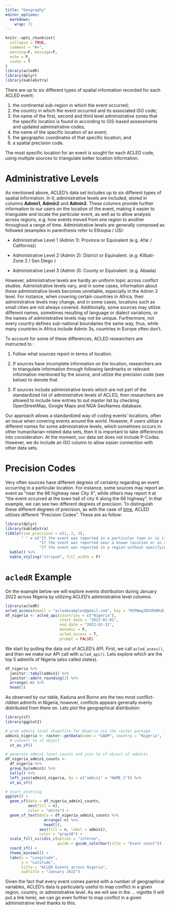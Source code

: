 ```yaml
---
title: "Geography"
editor_options: 
  markdown: 
    wrap: 72
---
```


```r
knitr::opts_chunk$set(
  collapse = TRUE,
  comment = "#>",
  warning=F, message=F,
  echo = F,
  cache = T
)
library(acledR)
library(dplyr)
library(kableExtra)

```

There are up to six different types of spatial information recorded for
each ACLED event:

1.  the continental sub-region in which the event occurred;
2.  the country in which the event occurred and its associated ISO code;
3.  the name of the first, second and third level administrative zones
    that the specific location is found in according to GIS-based
    assessments and updated administrative codes;
4.  the name of the specific location of an event;
5.  the geographic coordinates of that specific location; and
6.  a spatial precision code.

The most specific location for an event is sought for each ACLED code,
using multiple sources to triangulate better location information.

# Administrative Levels

As mentioned above, ACLED's data set includes up to six different types
of spatial information. In it, administrative levels are included,
stored in columns **Admin1**, **Admin2** and **Admin3**. These columns
provide further information to our users on the location of the event,
making it easier to triangulate and locate the particular event, as well
as to allow analysis across regions, e.g. how events moved from one
region to another throughout a range of time. Administrative levels are
generally composed as followed (examples in parenthesis refer to
Ethiopia / US):

-   Administrative Level 1 (Admin 1): Province or Equivalent (e.g. Afar
    / California))

-   Administrative Level 2 (Admin 2): District or Equivalent. (e.g.
    Kilbati-Zone 2 / San Diego )

-   Administrative Level 3 (Admin 3): County or Equivalent. (e.g.
    Abaala)

However, administrative levels are hardly an uniform topic across
conflict studies. Administrative levels vary, and in some cases,
information about these administrative levels becomes unreliable,
especially in the Admin 3 level. For instance, when covering certain
countries in Africa, their administrative levels may change, and in some
cases, locations such as small cities are not always covered.
Additionally, some sources may utilize different names, sometimes
resulting of language or dialect variations, or the names of
administrative levels may not be unique. Furthermore, not every country
defines sub-national boundaries the same way, thus, while many countries
in Africa include Admin 3s, countries in Europe often don't.

To account for some of these differences, ACLED researchers are
instructed to :

1.  Follow what sources report in terms of location.

2.  If sources have incomplete information on the location, researchers
    are to triangulate information through following landmarks or
    relevant information mentioned by the source, and utilize the
    precision code (see below) to denote that.

3.  If sources include administrative levels which are not part of the
    standardized list of administrative levels of ACLED, then
    researchers are allowed to include new entries to out master list by
    checking OpenStreetMap, Google Maps and NGA GeoNames database.

Our approach allows a standardized way of coding events' locations,
often an issue when covering events around the world. However, if users
utilize a different names for some administrative levels, which
sometimes occurs in other humanitarian-related data sets, then it is
important to take differences into consideration. At the moment, our
data set does not include P-Codes. However, we do include an ISO column
to allow easier connection with other data sets.

# Precision Codes

Very often sources have different degrees of certainty regarding an
event occurring in a particular location. For instance, some sources may
report an event as "near the 66 highway near City X", while others may
report it at "the event occurred at the town hall of city X along the 66
highway". In that example, we can see two different degrees of
precision. To distinguish these different degrees of precision, as with
the case of
[time](https://billingtt.github.io/acledR/articles/time.html), ACLED
utilizes different "Precision Codes". These are as follow:

```r
library(dplyr)
library(kableExtra)
tibble(time_precision = c(1, 2, 3),
       " " = c("If the event was reported in a particular town or in its outskirts and coordinates are available", 
               "If the event was reported near a known location or in a small part of a region",
               "If the event was reported in a region without specifying further details")) %>% 
  kable() %>%
  kable_styling("striped", full_width = F)

```

# `acledR` Example

On the example below we will explore events distribution during January
2022 across Nigeria by utilizing ACLED's administrative level columns.

```r
library(acledR)
acled_access(email = "acledexamples@gmail.com", key = "M3PWwg3DIdhHMuDiilp5") #  This is an example, you will need to input your credentials.
df_nigeria <- acled_api(countries = c("Nigeria"),
                        start_date = "2022-01-01",
                        end_date = "2022-01-31",
                        monadic = F,
                        acled_access = T,
                        prompt = FALSE)

```

We start by pulling the data out of ACLED's API. First, we call
`acled_acess()`, and then we make our API call with `acled_api()`. Lets
explore which are the top 5 admin1s of Nigeria (also called states).

```r
df_nigeria %>% 
  janitor::tabyl(admin1) %>% 
  janitor::adorn_rounding(2) %>% 
  arrange(-n) %>% 
  head(5) 

```

As observed by our table, Kaduna and Borno are the two most
conflict-ridden admin1s in Nigeria, however, conflicts appears generally
evenly distributed from there on. Lets plot the geographical
distribution:

```r
library(sf)
library(ggplot2)

# grab admin1 level shapefile for Nigeria via the raster package
admin1_nigeria <- raster::getData(name = "GADM", country = "Nigeria", level = 1) %>% 
  # convert to sf object
  st_as_sf()

# generate admin1 level counts and join to sf object of admin1s
df_nigeria_admin1_counts <-
  df_nigeria %>% 
  group_by(admin1) %>% 
  tally() %>% 
  left_join(admin1_nigeria, by = c("admin1" = "NAME_1")) %>% 
  st_as_sf()

# start plotting
ggplot() +
  geom_sf(data = df_nigeria_admin1_counts, 
          aes(fill = n),
          color = "white") +
  geom_sf_text(data = df_nigeria_admin1_counts %>% 
                 arrange(-n) %>% 
                 head(5), 
               aes(fill = n, label = admin1),
               color = "gray10") +
  scale_fill_viridis_c(option = "inferno",
                       guide = guide_colorbar(title = "Event count")) +
  coord_sf() +
  theme_minimal() +
  labs(x = "Longitude",
       y = "Latitude", 
       title = "ACLED Events across Nigeria",
       subtitle = "January 2022")

```

Given the fact that every event comes paired with a number of
geographical variables, ACLED's data is particularly useful to map
conflict in a given region, country, or administrative level. As we will
see in the ... vignitte (I will put a link here), we can go even further
to map conflict in a given administrative level thanks to this.
